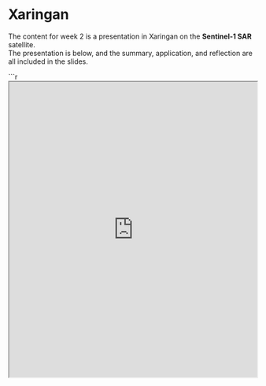 # Xaringan

The content for week 2 is a presentation in Xaringan on the **Sentinel-1 SAR** satellite.  
The presentation is below, and the summary, application, and reflection are all included in the slides.


```r
<iframe src="https://yingxi-z.github.io/RS_weeklyworkdairy/RSbook/xaringan.html" width="100%" height="600px"></iframe>

